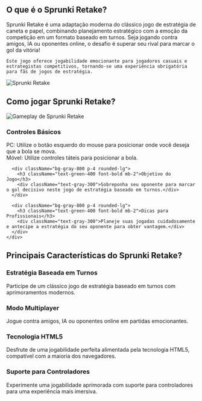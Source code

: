 ## O que é o Sprunki Retake?

<div className="flex flex-col md:flex-row items-center gap-8">
  <div className="w-full md:w-1/2 text-xl">
    Sprunki Retake é uma adaptação moderna do clássico jogo de estratégia de caneta e papel, combinando planejamento estratégico com a emoção da competição em um formato baseado em turnos. Seja jogando contra amigos, IA ou oponentes online, o desafio é superar seu rival para marcar o gol da vitória!

    Este jogo oferece jogabilidade emocionante para jogadores casuais e estrategistas competitivos, tornando-se uma experiência obrigatória para fãs de jogos de estratégia.
  </div>
  <div className="w-full md:w-1/2 flex justify-center items-center">
    <img 
      src="https://sprunkiretake.fun/game_screenshot.webp" 
      alt="Sprunki Retake" 
      className="w-4/5 h-auto"
    />
  </div>
</div>

## Como jogar Sprunki Retake?

<div className="flex flex-col md:flex-row items-center gap-8">
  <div className="w-full md:w-1/2">
    <img 
      src="https://sprunkiretake.fun/game_screenshot.webp" 
      alt="Gameplay de Sprunki Retake" 
      className="w-4/5 h-auto mx-auto"
    />
  </div>
  <div className="w-full md:w-1/2">
    <div className="grid grid-cols-1 gap-4 mt-0">
      <div className="bg-gray-800 p-4 rounded-lg">
        <h3 className="text-green-400 font-bold mb-2">Controles Básicos</h3>
        <div className="text-gray-300">
          PC: Utilize o botão esquerdo do mouse para posicionar onde você deseja que a bola se mova.<br/>
          Móvel: Utilize controles táteis para posicionar a bola.
        </div>
      </div>

      <div className="bg-gray-800 p-4 rounded-lg">
        <h3 className="text-green-400 font-bold mb-2">Objetivo do Jogo</h3>
        <div className="text-gray-300">Sobreponha seu oponente para marcar o gol decisivo neste jogo de estratégia baseado em turnos.</div>
      </div>

      <div className="bg-gray-800 p-4 rounded-lg">
        <h3 className="text-green-400 font-bold mb-2">Dicas para Profissionais</h3>
        <div className="text-gray-300">Planeje suas jogadas cuidadosamente e antecipe a estratégia do seu oponente para obter vantagem.</div>
      </div>
    </div>
  </div>
</div>

## Principais Características do Sprunki Retake?

<div className="grid grid-cols-1 md:grid-cols-2 gap-4">
  <div className="bg-gray-800 p-4 rounded-lg">
    <h3 className="text-green-400 font-bold mb-2">Estratégia Baseada em Turnos</h3>
    <div className="text-gray-300">Participe de um clássico jogo de estratégia baseado em turnos com aprimoramentos modernos.</div>
  </div>

  <div className="bg-gray-800 p-4 rounded-lg">
    <h3 className="text-green-400 font-bold mb-2">Modo Multiplayer</h3>
    <div className="text-gray-300">Jogue contra amigos, IA ou oponentes online em partidas emocionantes.</div>
  </div>

  <div className="bg-gray-800 p-4 rounded-lg">
    <h3 className="text-green-400 font-bold mb-2">Tecnologia HTML5</h3>
    <div className="text-gray-300">Desfrute de uma jogabilidade perfeita alimentada pela tecnologia HTML5, compatível com a maioria dos navegadores.</div>
  </div>

  <div className="bg-gray-800 p-4 rounded-lg">
    <h3 className="text-green-400 font-bold mb-2">Suporte para Controladores</h3>
    <div className="text-gray-300">Experimente uma jogabilidade aprimorada com suporte para controladores para uma experiência mais imersiva.</div>
  </div>
</div>